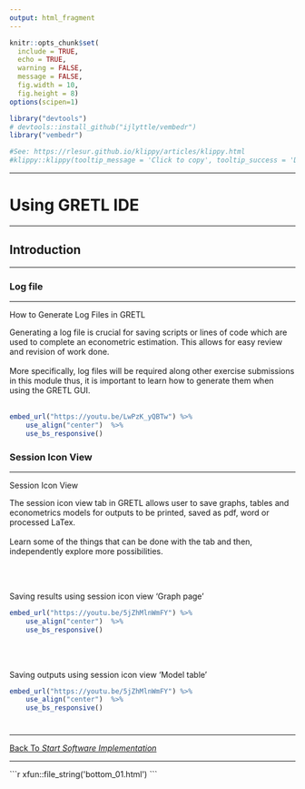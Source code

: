 ---
output: html_fragment
---

<!--..........................................................................-->
<!--..........................................................................-->

```{r,include=FALSE}
knitr::opts_chunk$set(
  include = TRUE,
  echo = TRUE,
  warning = FALSE,
  message = FALSE,
  fig.width = 10,
  fig.height = 8)
options(scipen=1)
```

```{r,include=FALSE}
library("devtools")
# devtools::install_github("ijlyttle/vembedr")
library("vembedr")
```

```{r,klippy, echo=FALSE, include=TRUE}
#See: https://rlesur.github.io/klippy/articles/klippy.html
#klippy::klippy(tooltip_message = 'Click to copy', tooltip_success = 'Done', position = c('top', 'right'))
```

<!--..........................................................................-->
<!--..........................................................................-->

<hr />

<!--..........................................................................-->
# Using GRETL IDE
<!--..........................................................................-->

<hr />

<!--..........................................................................-->
## Introduction {.tabset .tabset-fade}
<!--..........................................................................-->

<hr />

<!--..........................................................................-->
### Log file {.tabset .tabset-fade}
<!--..........................................................................-->

<hr />

<p class="head02">
How to Generate Log Files in GRETL 
</p>

Generating a log file is crucial for saving scripts or lines of code which are used to complete an econometric estimation. This allows for easy review and revision of work done.
<br>
</br>
More specifically, log files will be required along other exercise submissions in this module thus, it is important to learn how to generate them when using the GRETL GUI.
<br>
</br>

```{r, include=TRUE,echo=FALSE}
embed_url("https://youtu.be/LwPzK_yQBTw") %>%
    use_align("center")  %>%
    use_bs_responsive()
```



<!--..........................................................................-->
### Session Icon View {.tabset .tabset-fade}
<!--..........................................................................-->

<hr />

<p class="head02">
Session Icon View
</p>

The session icon view tab in GRETL allows user to save graphs, tables and econometrics models for outputs to be printed, saved as pdf, word or processed LaTex.
<br>
</br>
Learn some of the things that can be done with the tab and then, independently explore more possibilities.

<br>
</br>

<p class="head02">
Saving results using session icon view 'Graph page'
</p>

```{r, include=TRUE,echo=FALSE}
embed_url("https://youtu.be/5jZhMlnWmFY") %>%
    use_align("center")  %>%
    use_bs_responsive()
```


<br>
</br>

<p class="head02">
Saving outputs using session icon view 'Model table'
</p>

```{r, include=TRUE,echo=FALSE}
embed_url("https://youtu.be/5jZhMlnWmFY") %>%
    use_align("center")  %>%
    use_bs_responsive()
```



<!--..........................................................................-->
#
<!--..........................................................................-->


<!--..........................................................................-->
<!--..........................................................................-->

<!-- ## References -->

<!-- <hr /> -->

<!-- <p class="head01"> -->
<!-- References -->
<!-- </p> -->

<!--..........................................................................-->
## 
<!--..........................................................................-->

<!--..........................................................................-->
<hr />

<p class="back01">
[Back To *Start Software Implementation*](../../index.html)
</p>

<!--..........................................................................-->
<hr />





<!--..........................................................................--> 
<!-- THIS IS THE END --> 

<!-- Include bottom -->

````{=html}
```{r, include=TRUE, echo=FALSE, results='asis'}
xfun::file_string('bottom_01.html')
```
````